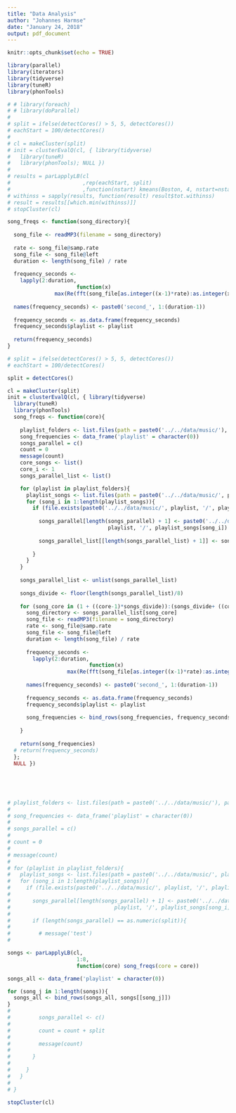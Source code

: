 ```yaml
---
title: "Data Analysis"
author: "Johannes Harmse"
date: "January 24, 2018"
output: pdf_document
---
```


```r
knitr::opts_chunk$set(echo = TRUE)
```

```r
library(parallel)
library(iterators)
library(tidyverse)
library(tuneR)
library(phonTools)
```

```r
# # library(foreach)
# # library(doParallel)
# 
# split = ifelse(detectCores() > 5, 5, detectCores())
# eachStart = 100/detectCores()
# 
# cl = makeCluster(split)
# init = clusterEvalQ(cl, { library(tidyverse) 
#   library(tuneR)
#   library(phonTools); NULL })
# 
# results = parLapplyLB(cl
#                       ,rep(eachStart, split)
#                       ,function(nstart) kmeans(Boston, 4, nstart=nstart))
# withinss = sapply(results, function(result) result$tot.withinss)
# result = results[[which.min(withinss)]]
# stopCluster(cl)
```

```r
song_freqs <- function(song_directory){
  
  song_file <- readMP3(filename = song_directory)
        
  rate <- song_file@samp.rate
  song_file <- song_file@left
  duration <- length(song_file) / rate
  
  frequency_seconds <- 
    lapply(2:duration, 
                      function(x) 
               max(Re(fft(song_file[as.integer((x-1)*rate):as.integer(x*rate)]))))
  
  names(frequency_seconds) <- paste0('second_', 1:(duration-1))
  
  frequency_seconds <- as.data.frame(frequency_seconds)
  frequency_seconds$playlist <- playlist
  
  return(frequency_seconds)
}
```


```r
# split = ifelse(detectCores() > 5, 5, detectCores())
# eachStart = 100/detectCores()

split = detectCores()

cl = makeCluster(split)
init = clusterEvalQ(cl, { library(tidyverse)
  library(tuneR)
  library(phonTools)
  song_freqs <- function(core){
  
    playlist_folders <- list.files(path = paste0('../../data/music/'), pattern = 'Playlist - *')
    song_frequencies <- data_frame('playlist' = character(0))
    songs_parallel = c()
    count = 0
    message(count)
    core_songs <- list()
    core_i <- 1
    songs_parallel_list <- list()

    for (playlist in playlist_folders){
      playlist_songs <- list.files(path = paste0('../../data/music/', playlist, '/'), pattern = '*.mp3')
      for (song_i in 1:length(playlist_songs)){
        if (file.exists(paste0('../../data/music/', playlist, '/', playlist_songs[song_i]))){
      
          songs_parallel[length(songs_parallel) + 1] <- paste0('../../data/music/', 
                                playlist, '/', playlist_songs[song_i])
          
          songs_parallel_list[[length(songs_parallel_list) + 1]] <- songs_parallel
          
        }
      }
    }
    
    songs_parallel_list <- unlist(songs_parallel_list)
    
    songs_divide <- floor(length(songs_parallel_list)/8)
    
    for (song_core in (1 + ((core-1)*songs_divide)):(songs_divide+ ((core-1)*songs_divide))){
      song_directory <- songs_parallel_list[song_core]
      song_file <- readMP3(filename = song_directory)
      rate <- song_file@samp.rate
      song_file <- song_file@left
      duration <- length(song_file) / rate
      
      frequency_seconds <-
        lapply(2:duration,
                          function(x)
                   max(Re(fft(song_file[as.integer((x-1)*rate):as.integer(x*rate)]))))
    
      names(frequency_seconds) <- paste0('second_', 1:(duration-1))
    
      frequency_seconds <- as.data.frame(frequency_seconds)
      frequency_seconds$playlist <- playlist
      
      song_frequencies <- bind_rows(song_frequencies, frequency_seconds)
      
    }
            
    return(song_frequencies)
  # return(frequency_seconds)
  }; 
  NULL })
  
  
  
  
  
# playlist_folders <- list.files(path = paste0('../../data/music/'), pattern = 'Playlist - *')
# 
# song_frequencies <- data_frame('playlist' = character(0))
# 
# songs_parallel = c()
# 
# count = 0
# 
# message(count)
# 
# for (playlist in playlist_folders){
#   playlist_songs <- list.files(path = paste0('../../data/music/', playlist, '/'), pattern = '*.mp3')
#   for (song_i in 1:length(playlist_songs)){
#     if (file.exists(paste0('../../data/music/', playlist, '/', playlist_songs[song_i]))){
#       
#       songs_parallel[length(songs_parallel) + 1] <- paste0('../../data/music/', 
#                                 playlist, '/', playlist_songs[song_i])
#       
#       if (length(songs_parallel) == as.numeric(split)){
#         
#         # message('test')
# 

songs <- parLapplyLB(cl, 
                      1:8, 
                      function(core) song_freqs(core = core))

songs_all <- data_frame('playlist' = character(0))

for (song_j in 1:length(songs)){
  songs_all <- bind_rows(songs_all, songs[[song_j]])
}
#         
#         songs_parallel <- c()
#         
#         count = count + split
#         
#         message(count)
#         
#       }
#     
#     }
#   }
#     
# }

stopCluster(cl)

```


